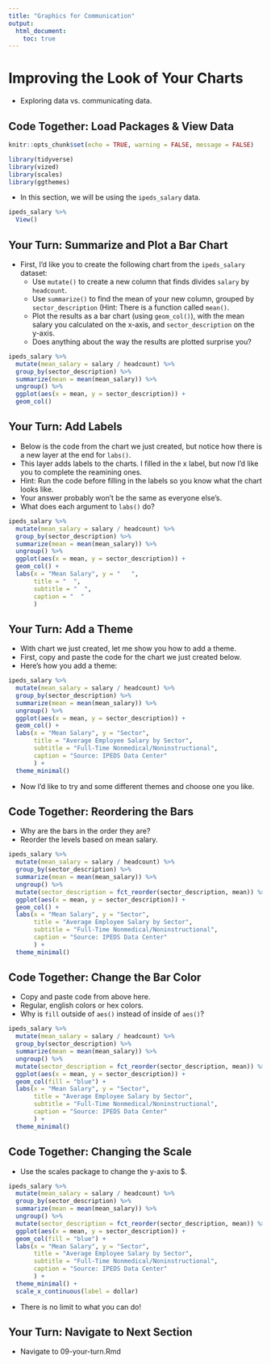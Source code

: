 ```yaml
---
title: "Graphics for Communication"
output:
  html_document:
    toc: true
---
```


# Improving the Look of Your Charts

- Exploring data vs. communicating data.

## Code Together: Load Packages & View Data


```r
knitr::opts_chunk$set(echo = TRUE, warning = FALSE, message = FALSE)

library(tidyverse)
library(vized)
library(scales)
library(ggthemes)

```

- In this section, we will be using the `ipeds_salary` data.

```r

ipeds_salary %>% 
  View()

```


## Your Turn: Summarize and Plot a Bar Chart

- First, I'd like you to create the following chart from the `ipeds_salary` dataset:
    - Use `mutate()` to create a new column that finds divides `salary` by `headcount`.
    - Use `summarize()` to find the mean of your new column, grouped by `sector_description` (Hint: There is a function called `mean()`.
    - Plot the results as a bar chart (using `geom_col()`), with the mean salary you calculated on the x-axis, and `sector_description` on the y-axis.
    - Does anything about the way the results are plotted surprise you?

```r

ipeds_salary %>% 
  mutate(mean_salary = salary / headcount) %>% 
  group_by(sector_description) %>% 
  summarize(mean = mean(mean_salary)) %>% 
  ungroup() %>% 
  ggplot(aes(x = mean, y = sector_description)) +
  geom_col()


```

## Your Turn: Add Labels

- Below is the code from the chart we just created, but notice how there is a new layer at the end for `labs()`.
- This layer adds labels to the charts. I filled in the x label, but now I'd like you to complete the reamining ones. 
- Hint: Run the code before filling in the labels so you know what the chart looks like.
- Your answer probably won't be the same as everyone else's.
- What does each argument to `labs()`  do?

```r

ipeds_salary %>% 
  mutate(mean_salary = salary / headcount) %>% 
  group_by(sector_description) %>% 
  summarize(mean = mean(mean_salary)) %>% 
  ungroup() %>% 
  ggplot(aes(x = mean, y = sector_description)) +
  geom_col() +
  labs(x = "Mean Salary", y = "   ", 
       title = "  ",
       subtitle = "  ",
       caption = "  "
       )


```

## Your Turn: Add a Theme

- With chart we just created, let me show you how to add a theme.
- First, copy and paste the code for the chart we just created below.
- Here's how you add a theme:

```r

ipeds_salary %>% 
  mutate(mean_salary = salary / headcount) %>% 
  group_by(sector_description) %>% 
  summarize(mean = mean(mean_salary)) %>% 
  ungroup() %>% 
  ggplot(aes(x = mean, y = sector_description)) +
  geom_col() + 
  labs(x = "Mean Salary", y = "Sector", 
       title = "Average Employee Salary by Sector",
       subtitle = "Full-Time Nonmedical/Noninstructional",
       caption = "Source: IPEDS Data Center"
       ) +
  theme_minimal()

```

- Now I'd like to try and some different themes and choose one you like.

## Code Together: Reordering the Bars

- Why are the bars in the order they are?
- Reorder the levels based on mean salary.

```r

ipeds_salary %>% 
  mutate(mean_salary = salary / headcount) %>% 
  group_by(sector_description) %>% 
  summarize(mean = mean(mean_salary)) %>% 
  ungroup() %>% 
  mutate(sector_description = fct_reorder(sector_description, mean)) %>% 
  ggplot(aes(x = mean, y = sector_description)) +
  geom_col() + 
  labs(x = "Mean Salary", y = "Sector", 
       title = "Average Employee Salary by Sector",
       subtitle = "Full-Time Nonmedical/Noninstructional",
       caption = "Source: IPEDS Data Center"
       ) +
  theme_minimal()

```

## Code Together: Change the Bar Color

- Copy and paste code from above here.
- Regular, english colors or hex colors.
- Why is `fill` outside of `aes()` instead of inside of `aes()`?

```r

ipeds_salary %>% 
  mutate(mean_salary = salary / headcount) %>% 
  group_by(sector_description) %>% 
  summarize(mean = mean(mean_salary)) %>% 
  ungroup() %>% 
  mutate(sector_description = fct_reorder(sector_description, mean)) %>% 
  ggplot(aes(x = mean, y = sector_description)) +
  geom_col(fill = "blue") + 
  labs(x = "Mean Salary", y = "Sector", 
       title = "Average Employee Salary by Sector",
       subtitle = "Full-Time Nonmedical/Noninstructional",
       caption = "Source: IPEDS Data Center"
       ) +
  theme_minimal()

```

## Code Together: Changing the Scale

- Use the scales package to change the y-axis to $.

```r

ipeds_salary %>% 
  mutate(mean_salary = salary / headcount) %>% 
  group_by(sector_description) %>% 
  summarize(mean = mean(mean_salary)) %>% 
  ungroup() %>% 
  mutate(sector_description = fct_reorder(sector_description, mean)) %>% 
  ggplot(aes(x = mean, y = sector_description)) +
  geom_col(fill = "blue") + 
  labs(x = "Mean Salary", y = "Sector", 
       title = "Average Employee Salary by Sector",
       subtitle = "Full-Time Nonmedical/Noninstructional",
       caption = "Source: IPEDS Data Center"
       ) +
  theme_minimal() +
  scale_x_continuous(label = dollar)

```

- There is no limit to what you can do!

## Your Turn: Navigate to Next Section

- Navigate to 09-your-turn.Rmd


